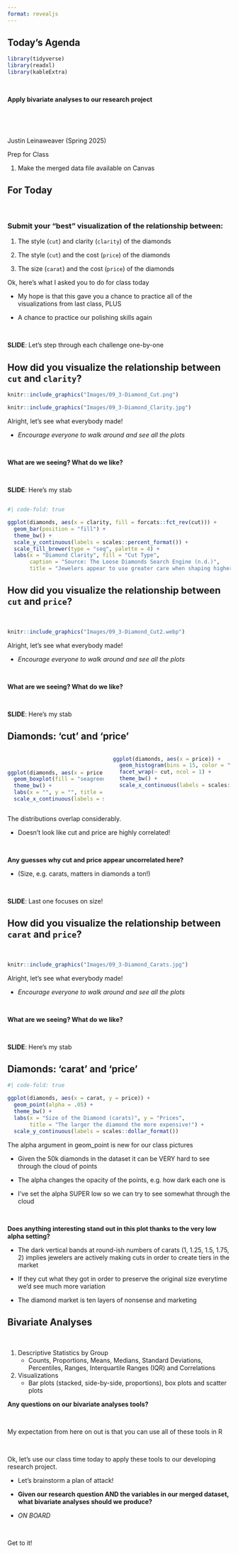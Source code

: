 ```yaml
---
format: revealjs
---
```


## Today's Agenda {background-image="Images/background-data_blue_v4.png" .center}

```r
library(tidyverse)
library(readxl)
library(kableExtra)

```

<br>

::: {.r-fit-text}

**Apply bivariate analyses to our research project**

:::

<br>

<br>

::: r-stack
Justin Leinaweaver (Spring 2025)
:::

::: notes
Prep for Class

1. Make the merged data file available on Canvas
:::



## For Today {background-image="Images/background-data_blue_v4.png" .center}

<br>

### Submit your "best" visualization of the relationship between:

::: {.r-fit-text}

1. The style (`cut`) and clarity (`clarity`) of the diamonds

2. The style (`cut`) and the cost (`price`) of the diamonds

3. The size (`carat`) and the cost (`price`) of the diamonds

:::

::: notes
Ok, here's what I asked you to do for class today

- My hope is that this gave you a chance to practice all of the visualizations from last class, PLUS

- A chance to practice our polishing skills again

<br>

**SLIDE**: Let's step through each challenge one-by-one

:::



## How did you visualize the relationship between `cut` and `clarity`? {background-image="Images/background-data_blue_v4.png" .center}

```r
knitr::include_graphics("Images/09_3-Diamond_Cut.png")
```

```r
knitr::include_graphics("Images/09_3-Diamond_Clarity.jpg")
```

::: notes
Alright, let's see what everybody made!

- *Encourage everyone to walk around and see all the plots*

<br>

**What are we seeing? What do we like?**

<br>

**SLIDE**: Here's my stab
:::


## {background-image="Images/background-data_blue_v4.png" .center .smaller}

```r
#| code-fold: true

ggplot(diamonds, aes(x = clarity, fill = forcats::fct_rev(cut))) +
  geom_bar(position = "fill") +
  theme_bw() +
  scale_y_continuous(labels = scales::percent_format()) +
  scale_fill_brewer(type = "seq", palette = 4) +
  labs(x = "Diamond Clarity", fill = "Cut Type",
       caption = "Source: The Loose Diamonds Search Engine (n.d.)",
       title = "Jewelers appear to use greater care when shaping higher quality diamonds")
```



## How did you visualize the relationship between `cut` and `price`? {background-image="Images/background-data_blue_v4.png" .center}

<br>

```r
knitr::include_graphics("Images/09_3-Diamond_Cut2.webp")
```

::: notes
Alright, let's see what everybody made!

- *Encourage everyone to walk around and see all the plots*

<br>

**What are we seeing? What do we like?**

<br>

**SLIDE**: Here's my stab
:::



## Diamonds: 'cut' and 'price' {background-image="Images/background-data_blue_v4.png" .center}

:::: {.columns}
::: {.column width="45%"}

<br>

```r
ggplot(diamonds, aes(x = price, y = forcats::fct_rev(cut))) +
  geom_boxplot(fill = "seagreen2") +
  theme_bw() +
  labs(x = "", y = "", title = "Does the quality of the a diamond's cut influence its price?", caption = "Source: The Loose Diamonds Search Engine") +
  scale_x_continuous(labels = scales::dollar_format()) 
```
:::

::: {.column width="55%"}
```r
ggplot(diamonds, aes(x = price)) +
  geom_histogram(bins = 15, color = "white") +
  facet_wrap(~ cut, ncol = 1) +
  theme_bw() +
  scale_x_continuous(labels = scales::dollar_format()) 
```
:::
::::

::: notes
The distributions overlap considerably.

- Doesn't look like cut and price are highly correlated!

<br>

**Any guesses why cut and price appear uncorrelated here?**

- (Size, e.g. carats, matters in diamonds a ton!)

<br>

**SLIDE**: Last one focuses on size!
:::



## How did you visualize the relationship between `carat` and `price`? {background-image="Images/background-data_blue_v4.png" .center}

<br>

```r
knitr::include_graphics("Images/09_3-Diamond_Carats.jpg")
```

::: notes
Alright, let's see what everybody made!

- *Encourage everyone to walk around and see all the plots*

<br>

**What are we seeing? What do we like?**

<br>

**SLIDE**: Here's my stab
:::



## Diamonds: 'carat' and 'price' {background-image="Images/background-data_blue_v4.png" .center .smaller}

```r
#| code-fold: true

ggplot(diamonds, aes(x = carat, y = price)) +
  geom_point(alpha = .05) +
  theme_bw() +
  labs(x = "Size of the Diamond (carats)", y = "Prices",
       title = "The larger the diamond the more expensive!") +
  scale_y_continuous(labels = scales::dollar_format())
```

::: notes
The alpha argument in geom_point is new for our class pictures

- Given the 50k diamonds in the dataset it can be VERY hard to see through the cloud of points

- The alpha changes the opacity of the points, e.g. how dark each one is

- I've set the alpha SUPER low so we can try to see somewhat through the cloud

<br>

**Does anything interesting stand out in this plot thanks to the very low alpha setting?**

- The dark vertical bands at round-ish numbers of carats (1, 1.25, 1.5, 1.75, 2) implies jewelers are actively making cuts in order to create tiers in the market

- If they cut what they got in order to preserve the original size everytime we'd see much more variation

- The diamond market is ten layers of nonsense and marketing
:::



## Bivariate Analyses {background-image="Images/background-data_blue_v4.png" .center}

<br>

1. Descriptive Statistics by Group
    - Counts, Proportions, Means, Medians, Standard Deviations, Percentiles, Ranges, Interquartile Ranges (IQR) and Correlations

2. Visualizations
    - Bar plots (stacked, side-by-side, proportions), box plots and scatter plots

::: notes
**Any questions on our bivariate analyses tools?**

<br>

My expectation from here on out is that you can use all of these tools in R

<br>

Ok, let's use our class time today to apply these tools to our developing research project.

- Let's brainstorm a plan of attack!

- **Given our research question AND the variables in our merged dataset, what bivariate analyses should we produce?**

- *ON BOARD*

<br>

Get to it!

:::



